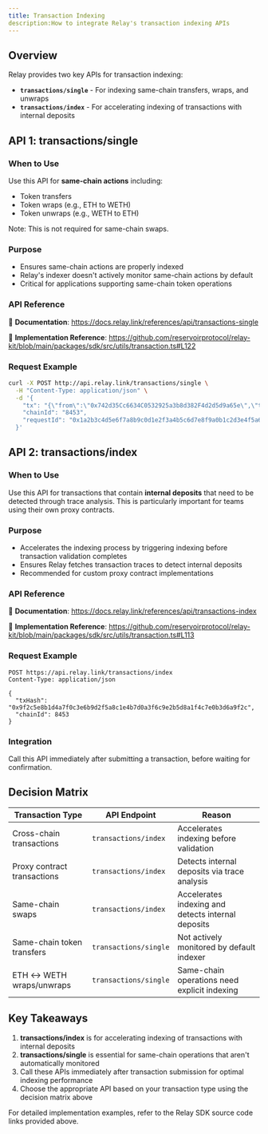 ```yaml
---
title: Transaction Indexing
description:How to integrate Relay's transaction indexing APIs
---
```


## Overview

Relay provides two key APIs for transaction indexing:

- **`transactions/single`** - For indexing same-chain transfers, wraps, and unwraps
- **`transactions/index`** - For accelerating indexing of transactions with internal deposits

## API 1: transactions/single

### When to Use
Use this API for **same-chain actions** including:
- Token transfers
- Token wraps (e.g., ETH to WETH)
- Token unwraps (e.g., WETH to ETH)

Note: This is not required for same-chain swaps.

### Purpose
- Ensures same-chain actions are properly indexed
- Relay's indexer doesn't actively monitor same-chain actions by default
- Critical for applications supporting same-chain token operations

### API Reference
📖 **Documentation**: https://docs.relay.link/references/api/transactions-single

🔗 **Implementation Reference**: https://github.com/reservoirprotocol/relay-kit/blob/main/packages/sdk/src/utils/transaction.ts#L122

### Request Example

```bash
curl -X POST http://api.relay.link/transactions/single \
  -H "Content-Type: application/json" \
  -d '{
    "tx": "{\"from\":\"0x742d35Cc6634C0532925a3b8d382F4d2d5d9a65e\",\"to\":\"0x833589fCD6eDb6E08f4c7C32D4f71b54bdA02913\",\"data\":\"0xa9059cbb000000000000000000000000742d35cc6634c0532925a3b8d382f4d2d5d9a65e0000000000000000000000000000000000000000000000000de0b6b3a7640000\",\"value\":\"0\",\"chainId\":8453,\"txHash\":\"0x7d1af7f8c6b5e9d4a2f3b8c7e6d9f2a5b4c7e8d1f6a3b9c2e5d8f1a4b7c0e3d6\"}",
    "chainId": "8453",
    "requestId": "0x1a2b3c4d5e6f7a8b9c0d1e2f3a4b5c6d7e8f9a0b1c2d3e4f5a6b7c8d9e0f1a2b"
  }'
```

## API 2: transactions/index

### When to Use
Use this API for transactions that contain **internal deposits** that need to be detected through trace analysis. This is particularly important for teams using their own proxy contracts.

### Purpose
- Accelerates the indexing process by triggering indexing before transaction validation completes
- Ensures Relay fetches transaction traces to detect internal deposits
- Recommended for custom proxy contract implementations

### API Reference
📖 **Documentation**: https://docs.relay.link/references/api/transactions-index

🔗 **Implementation Reference**: https://github.com/reservoirprotocol/relay-kit/blob/main/packages/sdk/src/utils/transaction.ts#L113

### Request Example

```http
POST https://api.relay.link/transactions/index
Content-Type: application/json

{
  "txHash": "0x9f2c5e8b1d4a7f0c3e6b9d2f5a8c1e4b7d0a3f6c9e2b5d8a1f4c7e0b3d6a9f2c",
  "chainId": 8453
}
```

### Integration
Call this API immediately after submitting a transaction, before waiting for confirmation.

## Decision Matrix

| Transaction Type | API Endpoint | Reason |
|------------------|--------------|---------|
| Cross-chain transactions | `transactions/index` | Accelerates indexing before validation |
| Proxy contract transactions | `transactions/index` | Detects internal deposits via trace analysis |
| Same-chain swaps | `transactions/index` | Accelerates indexing and detects internal deposits |
| Same-chain token transfers | `transactions/single` | Not actively monitored by default indexer |
| ETH ↔ WETH wraps/unwraps | `transactions/single` | Same-chain operations need explicit indexing |

## Key Takeaways

1. **transactions/index** is for accelerating indexing of transactions with internal deposits
2. **transactions/single** is essential for same-chain operations that aren't automatically monitored
3. Call these APIs immediately after transaction submission for optimal indexing performance
4. Choose the appropriate API based on your transaction type using the decision matrix above

For detailed implementation examples, refer to the Relay SDK source code links provided above.